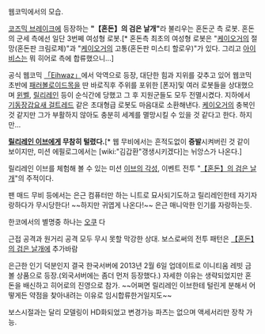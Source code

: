 '''{{{+1 キスリル }}}'''
{{{#!html
<img src="http://m1.daumcdn.net/cfile206/image/1607AE344EA96437133EA0"width=450>
<img src="http://cfile232.uf.daum.net/image/1457004E4EB3C6AF0B809D"width=450>
<img src="http://m1.daumcdn.net/cfile215/image/142FE4454EA96B68266380"width=300>
}}}
웹코믹에서의 모습.

[[코즈믹 브레이크]]에 등장하는 '''"【혼돈】의 검은 날개"'''라 불리우는 혼돈군 측 로봇. 혼돈의 군세 측에선 일단 3번쩨 여성형 로봇.[* 혼돈측 최초의 여성형 로봇은 "[[케이오거]]의 절망(혼돈판 크림로제)"과 "[[케이오거]]의 고통(혼돈판 미스티 할로우)"가 있다. 그리고 [[아이비스]]는 뭐 히어로 측에 합류했으니...]

공식 웹코믹 [http://cafe.naver.com/cosmi/12136 「Eihwaz」]에서 악역으로 등장, 대단한 힘과 지위를 갖추고 있어 웹코믹 초반에 [[패러볼로이드]]목을 딴 바로직후 주위를 포위한 [폰자]및 여러 로봇들을 상대했으며 [[윈벨]], [[릴리레인]] 등이 순식간에 당했고 그 후 지원군들도 모두 전멸시켰다. 지하에서 [[기동장갑요새 걸트레드]] 같은 초대형급 로봇도 마음대로 소환해낸다.
[[케이오거]]의 충복인 것 같지만 그가 부활하지 않아도 충분히 세계를 멸망시킬 수 있을 것 같다고 한다. 하지만...


'''[[릴리레인 이브]]에게 무참히 털렸다.'''[* 웹 무비에서는 흔적도없이 '''증발'''시켜버린 것 같이 보이지만, 미션 에필로그에서는 [wiki:"김갑환"갱생시키겠다]는 뉘앙스가 나온다.]

릴리레인 이브를 체험해 볼 수 있는 미션 [[이브의 각성]], 이벤트 전투 "[[【혼돈】의 검은 날개]]"의 주적이다.


팬 매드 무비 등에서는 은근 컴퓨터만 하는 니트로 묘사되기도하고 릴리레인한테 자기자랑하다가 무시당한다! ~~하지만 귀엽게 나온다!~~
은근 매니악한 인기를 자랑하는듯.

한코에서의 별명중 하나는 [[오쿠]] 다


근접 공격과 원거리 공격 모두 무시 못할 막강한 상대.
보스로써의 전투 패턴은 [[【혼돈】의 검은 날개]]에 추가바람


은근한 인기 덕분인지 결국 한국서버에 2013년 2월 6일 업데이트로 이니티움 레빗 금볼 상품으로 등장.(외국서버에는 좀더 먼저 등장했다.)
자세한 이유는 생략되었지만 혼돈을 배신하고 히어로의 진영으로 참가. ~~어쩌면 릴리레인 이브한테 털린게 분해서 어떻게든 약점을 찾아내려는 이유로 임시합류한거일지도~~

보스시절과는 달리 모델링이 HD화되었고 변경가능 파츠는 없으며 액세서리만 장착 가능. 
